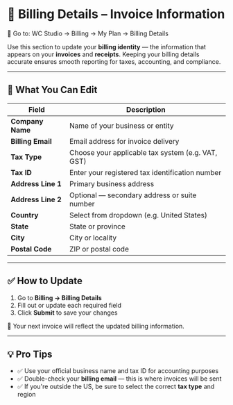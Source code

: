 # 🧾 Billing Details – Invoice Information

📍 Go to: WC Studio → Billing → My Plan → Billing Details

Use this section to update your **billing identity** — the information that appears on your **invoices** and **receipts**. Keeping your billing details accurate ensures smooth reporting for taxes, accounting, and compliance.

---

## 📝 What You Can Edit

| Field              | Description                                          |
|-------------------|------------------------------------------------------|
| **Company Name**   | Name of your business or entity                      |
| **Billing Email**  | Email address for invoice delivery                   |
| **Tax Type**       | Choose your applicable tax system (e.g. VAT, GST)    |
| **Tax ID**         | Enter your registered tax identification number      |
| **Address Line 1** | Primary business address                             |
| **Address Line 2** | Optional — secondary address or suite number         |
| **Country**        | Select from dropdown (e.g. United States)            |
| **State**          | State or province                                    |
| **City**           | City or locality                                     |
| **Postal Code**    | ZIP or postal code                                   |

---

## ✅ How to Update

1. Go to **Billing → Billing Details**
2. Fill out or update each required field
3. Click **Submit** to save your changes

🧾 Your next invoice will reflect the updated billing information.

---

## 💡 Pro Tips

- ✅ Use your official business name and tax ID for accounting purposes
- ✅ Double-check your **billing email** — this is where invoices will be sent
- ✅ If you're outside the US, be sure to select the correct **tax type** and region
